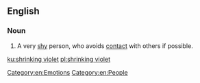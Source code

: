 ==English==

===Noun===
{{en-noun}}

# {{lb|en|idiomatic}} A very [[shy]] person, who avoids [[contact]] with others if possible.

[[Category:en:Emotions]]
[[Category:en:People]]

[[ku:shrinking violet]]
[[pl:shrinking violet]]